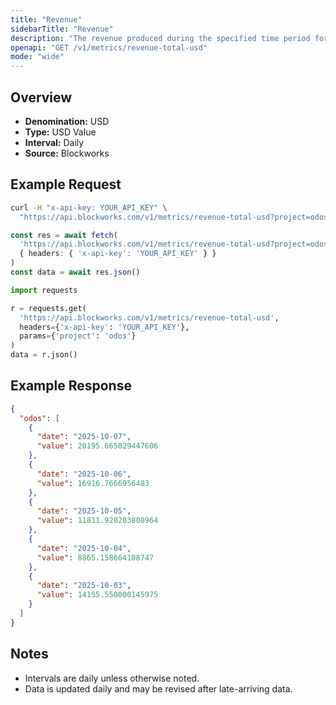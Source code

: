```yaml
---
title: "Revenue"
sidebarTitle: "Revenue"
description: "The revenue produced during the specified time period for given project."
openapi: "GET /v1/metrics/revenue-total-usd"
mode: "wide"
---
```


## Overview

- **Denomination:** USD
- **Type:** USD Value
- **Interval:** Daily
- **Source:** Blockworks

## Example Request

<CodeGroup>

```bash cURL
curl -H "x-api-key: YOUR_API_KEY" \
  "https://api.blockworks.com/v1/metrics/revenue-total-usd?project=odos"
```

```typescript TypeScript
const res = await fetch(
  'https://api.blockworks.com/v1/metrics/revenue-total-usd?project=odos',
  { headers: { 'x-api-key': 'YOUR_API_KEY' } }
)
const data = await res.json()
```

```python Python
import requests

r = requests.get(
  'https://api.blockworks.com/v1/metrics/revenue-total-usd',
  headers={'x-api-key': 'YOUR_API_KEY'},
  params={'project': 'odos'}
)
data = r.json()
```

</CodeGroup>

## Example Response

```json
{
  "odos": [
    {
      "date": "2025-10-07",
      "value": 20195.665029447606
    },
    {
      "date": "2025-10-06",
      "value": 16916.7666956483
    },
    {
      "date": "2025-10-05",
      "value": 11811.920203808964
    },
    {
      "date": "2025-10-04",
      "value": 8865.158664108747
    },
    {
      "date": "2025-10-03",
      "value": 14155.550000145975
    }
  ]
}
```

## Notes
- Intervals are daily unless otherwise noted.
- Data is updated daily and may be revised after late-arriving data.